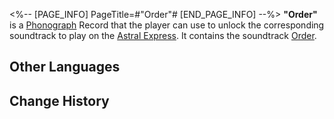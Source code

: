 <%-- [PAGE_INFO]
PageTitle=#"Order"#
[END_PAGE_INFO] --%>
{{Item Infobox
|id          = 210100
|image       = Item Order.png
|type        = Disk
|invCategory = Valuables
|rarity      = 3
|effect      = 
|description = A record that can be played on the Express' phonograph. It might be a chance acquisition or a gift from someone else. All sorts of memories surge up when the music plays &mdash; the smiles, encounters, touches, and the excitement of battle. Maybe that is why people still collect records even as society rapidly advances.<br />The current record contains the track "Order."
}}
{{Description|''Like the tall walls blocking the blizzard, an order was created by the Architects themselves.''}}
'''"Order"''' is a [[Phonograph]] Record that the player can use to unlock the corresponding soundtrack to play on the [[Astral Express]]. It contains the soundtrack [[Order]].

==Other Languages==
{{Other Languages
|en   = "Order"
|zhs  = 《秩序》
|zht  = 〈秩序〉
|ja   = 『秩序』
|ko   = ≪질서≫
|es   = Orden
|fr   = «&nbsp;Order&nbsp;»
|ru   = Order
|th   = "Order"
|vi   = "Trật Tự"
|de   = „Die Ordnung“
|id   = "Order"
|pt   = "Order"
}}

==Change History==
{{Change History|1.0}}